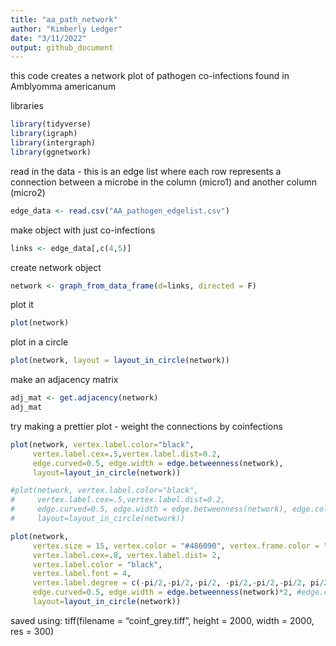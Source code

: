 ```yaml
---
title: "aa_path_network"
author: "Kimberly Ledger"
date: "3/11/2022"
output: github_document
---
```


this code creates a network plot of pathogen co-infections found in Amblyomma americanum 

libraries
```r
library(tidyverse)
library(igraph)
library(intergraph)
library(ggnetwork)
```


read in the data - this is an edge list where each row represents a connection between a microbe in the column (micro1) and another column (micro2)
```r
edge_data <- read.csv("AA_pathogen_edgelist.csv")
```

make object with just co-infections 
```r
links <- edge_data[,c(4,5)]
```

create network object
```r
network <- graph_from_data_frame(d=links, directed = F)
```

plot it 
```r
plot(network)
```

plot in a circle
```r
plot(network, layout = layout_in_circle(network))
```

make an adjacency matrix 

```r
adj_mat <- get.adjacency(network)
adj_mat
```



try making a prettier plot - weight the connections by coinfections 
```r
plot(network, vertex.label.color="black", 
     vertex.label.cex=.5,vertex.label.dist=0.2, 
     edge.curved=0.5, edge.width = edge.betweenness(network),
     layout=layout_in_circle(network))

#plot(network, vertex.label.color="black", 
#     vertex.label.cex=.5,vertex.label.dist=0.2, 
#     edge.curved=0.5, edge.width = edge.betweenness(network), edge.color = edge.betweenness(network),
#     layout=layout_in_circle(network))
```

```r
plot(network, 
     vertex.size = 15, vertex.color = "#486090", vertex.frame.color = "black",
     vertex.label.cex=.8, vertex.label.dist= 2,
     vertex.label.color = "black",
     vertex.label.font = 4, 
     vertex.label.degree = c(-pi/2,-pi/2,-pi/2, -pi/2,-pi/2,-pi/2, pi/2, pi/2, pi/2 , pi/2),
     edge.curved=0.5, edge.width = edge.betweenness(network)*2, #edge.color = "#f0a860",
     layout=layout_in_circle(network))

```

saved using: 
tiff(filename = "coinf_grey.tiff", height = 2000, width = 2000, res = 300)
